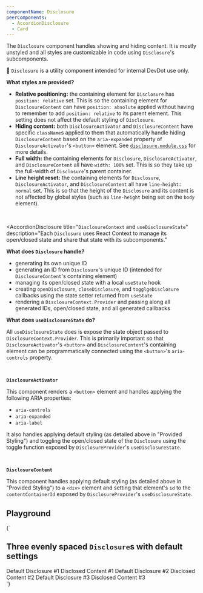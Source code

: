 ```yaml
---
componentName: Disclosure
peerComponents:
  - AccordionDisclosure
  - Card
---
```


The `Disclosure` component handles showing and hiding content. It is mostly unstyled and all styles are customizable in code using `Disclosure`'s subcomponents.

🚨 `Disclosure` is a utility component intended for internal DevDot use only.

<AccordionDisclosure title="Provided Styling" description="The styling provided by `Disclosure` balances abstracting the most common CSS properties applied to the component and keeping the default styling to a minimum.">

**What styles are provided?**

- **Relative positioning:** the containing element for `Disclosure` has `position: relative` set. This is so the containing element for `DisclosureContent` can have `position: absolute` applied without having to remember to add `position: relative` to its parent element. This setting does not affect the default styling of `Disclosure`.
- **Hiding content:** both `DisclosureActivator` and `DisclosureContent` have specific `className`s applied to them that automatically handle hiding `DisclosureContent` based on the `aria-expanded` property of `DisclosureActivator`'s `<button>` element. See [`disclosure.module.css`](https://github.com/hashicorp/dev-portal/blob/main/src/components/disclosure/disclosure.module.css) for more details.
- **Full width:** the containing elements for `Disclosure`, `DisclosureActivator`, and `DisclosureContent` all have `width: 100%` set. This is so they take up the full-width of `Disclosure`'s parent container.
- **Line height reset:** the containing elements for `Disclosure`, `DisclosureActivator`, and `DisclosureContent` all have `line-height: normal` set. This is so that the height of the `Disclosure` and its content is not affected by global styles (such as `line-height` being set on the `body` element).

</AccordionDisclosure>

<br />

<AccordionDisclosure
  title="`DisclosureContext` and `useDisclosureState`"
  description="Each `Disclosure` uses React Context to manage its open/closed state and share that state with its subcomponents."
>

**What does `Disclosure` handle?**

- generating its own unique ID
- generating an ID from `Disclosure`'s unique ID (intended for `DisclosureContent`'s containing element)
- managing its open/closed state with a local `useState` hook
- creating `openDisclosure`, `closeDisclosure`, and `togglgeDisclosure` callbacks using the state setter returned from `useState`
- rendering a `DisclosureContext.Provider` and passing along all generated IDs, open/closed state, and all generated callbacks

**What does `useDisclosureState` do?**

All `useDisclosureState` does is expose the state object passed to `DisclosureContext.Provider`. This is primarily important so that `DisclosureActivator`'s `<button>` and `DisclosureContent`'s containing element can be programmatically connected using the `<button>`'s `aria-controls` property.

</AccordionDisclosure>

<br />

<AccordionDisclosure title="Subcomponents" description="`Disclosure` exposes some subcomponents that enable custom styling, React content, and consistent, accessible markup.">

<Card elevation="base">

**`DisclosureActivator`**

This component renders a `<button>` element and handles applying the following ARIA properties:

- `aria-controls`
- `aria-expanded`
- `aria-label`

It also handles applying default styling (as detailed above in "Provided Styling") and toggling the open/closed state of the `Disclosure` using the toggle function exposed by `DisclosureProvider`'s `useDisclosureState`.

</Card>

<br />

<Card elevation="base">

**`DisclosureContent`**

This component handles applying default styling (as detailed above in "Provided Styling") to a `<div>` element and setting that element's `id` to the `contentContainerId` exposed by `DisclosureProvider`'s `useDisclosureState`.

</Card>

</AccordionDisclosure>

## Playground

<LiveComponent>
{`
<div style={{ display: 'flex', flexDirection: 'column', gap: 12 }}>
  <h2 style={{ margin: 0 }}>
    Three evenly spaced <code>Disclosure</code>s with default settings
  </h2>
  <Disclosure>
    <DisclosureActivator>Default Disclosure #1</DisclosureActivator>
    <DisclosureContent>Disclosed Content #1</DisclosureContent>
  </Disclosure>
  <Disclosure>
    <DisclosureActivator>Default Disclosure #2</DisclosureActivator>
    <DisclosureContent>Disclosed Content #2</DisclosureContent>
  </Disclosure>
  <Disclosure>
    <DisclosureActivator>Default Disclosure #3</DisclosureActivator>
    <DisclosureContent>Disclosed Content #3</DisclosureContent>
  </Disclosure>
</div>
`}
</LiveComponent>
